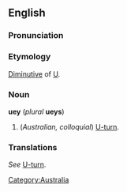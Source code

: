 ==English==

===Pronunciation===
===Etymology===
[[Diminutive]] of [[U]].

===Noun===
'''uey''' (''plural'' '''ueys''')

#(''Australian, colloquial'') [[U-turn]].

===Translations===
''See'' [[U-turn]].

<!-- Please put translations at U-turn to keep them consistent. -- [[User:Paul G|Paul G]] 09:20, 20 Apr 2004 (UTC)
*[[Dutch]]: [[rechtsomkeert]], [[draai]] van 180 graden
-->
[[Category:Australia]]